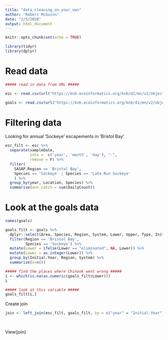 ```yaml
---
title: "data_cleaning_on_your_own"
author: "Robert McGuinn"
date: "2/5/2020"
output: html_document
---
```


```r
knitr::opts_chunk$set(echo = TRUE)
```

```r

library(tidyr)
library(dplyr)

```

# Read data

```r

##### read in data from URL #####

esc <- read.csv(url("https://knb.ecoinformatics.org/knb/d1/mn/v2/object/urn%3Auuid%3Af119a05b-bbe7-4aea-93c6-85434dcb1c5e", method='libcurl'), stringsAsFactors = F)

goals <- read.csv(url("https://knb.ecoinformatics.org/knb/d1/mn/v2/object/knb.92014.1", method = 'libcurl'), stringsAsFactors = F) 

```

# Filtering data 

Looking for annual 'Sockeye' escapements in 'Bristol Bay'

```r

esc_filt <- esc %>%  
  separate(sampleDate, 
           into =  c('year', 'month', 'day'), "-", 
           remove = F) %>% 
  filter(
    SASAP.Region == 'Bristol Bay', 
    Species == 'Sockeye' | Species == 'Late Run Sockeye'
    ) %>% 
  group_by(year, Location, Species) %>% 
  summarise(ann_catch = sum(DailyCount))

```

#  Look at the goals data 

```r

names(goals)

goals_filt <- goals %>% 
  dplyr::select(Area, Species, Region, System, Lower, Upper, Type, Initial.Year) %>% 
  filter(Region == 'Bristol Bay',
         Species == 'Sockeye') %>%  
  mutate(Lower = ifelse(Lower == "eliminated", NA, Lower)) %>% 
  mutate(Lower = as.integer(Lower)) %>% 
  group_by(Initial.Year, Region, System) %>% 
  summarize(n=n())

##### find the places where Chinook went wrong #####
i <- which(is.na(as.numeric(goals_filt$Lower)))
i

##### look at this variable ##### 
goals_filt[i,]


```


Create join 

```r

join <- left_join(esc_filt, goals_filt, by = c("year" = "Initial.Year"))
                  
          

```

View(join)












